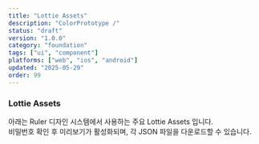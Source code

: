 ```yaml
---
title: "Lottie Assets"
description: "ColorPrototype /"
status: "draft"
version: "1.0.0"
category: "foundation"
tags: ["ui", "component"]
platforms: ["web", "ios", "android"]
updated: "2025-05-29"
order: 99
---
```




### Lottie Assets

아래는 Ruler 디자인 시스템에서 사용하는 주요 Lottie Assets 입니다.  
비밀번호 확인 후 미리보기가 활성화되며, 각 JSON 파일을 다운로드할 수 있습니다.

<LottieAssetList />